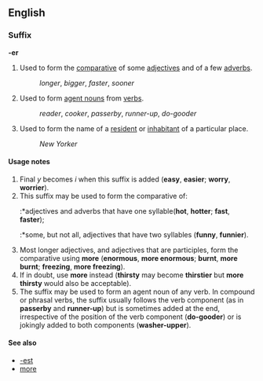 ==English==
===Suffix===
'''-er'''

#Used to form the [[comparative]] of some [[adjective]]s and of a few [[adverb]]s.
#:''longer'', ''bigger'', ''faster'', ''sooner''
#Used to form [[agent noun]]s from [[verb]]s.
#:''reader'', ''cooker'', ''passerby'', ''runner-up'', ''do-gooder''
#Used to form the name of a [[resident]] or [[inhabitant]] of a particular place.
#:''New Yorker''

====Usage notes====
#Final ''y'' becomes ''i'' when this suffix is added ('''easy''', '''easier'''; '''worry''', '''worrier''').
#This suffix may be used to form the comparative of:
#:*adjectives and adverbs that have one syllable('''hot''', '''hotter'''; '''fast''', '''faster''');
#:*some, but not all, adjectives that have two syllables ('''funny''', '''funnier''').
#Most longer adjectives, and adjectives that are participles, form the comparative using '''more''' ('''enormous''', '''more enormous'''; '''burnt''', '''more burnt'''; '''freezing''', '''more freezing''').
#If in doubt, use '''more''' instead ('''thirsty''' may become '''thirstier''' but '''more thirsty''' would also be acceptable).
#The suffix may be used to form an agent noun of any verb.  In compound or phrasal verbs, the suffix usually follows the verb component (as in '''passerby''' and '''runner-up''') but is sometimes added at the end, irrespective of the position of the verb component ('''do-gooder''') or is jokingly added to both components ('''washer-upper''').

====See also====
*[[-est]]
*[[more]]